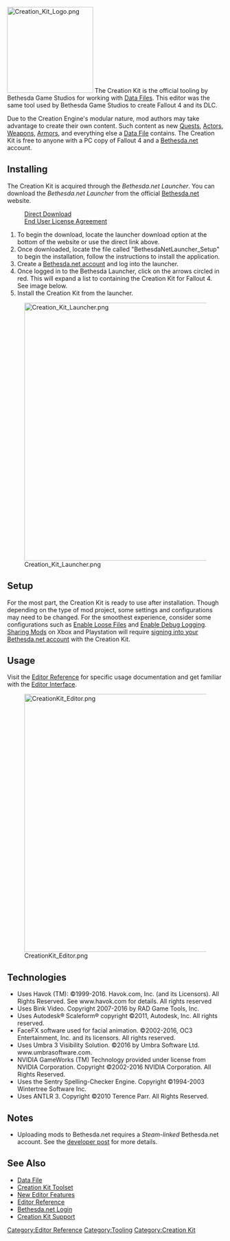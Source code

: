 [[File:Creation Kit Logo.png|200px|left]]
The Creation Kit is the official tooling by Bethesda Game Studios for working with [[Data File]]s.
This editor was the same tool used by Bethesda Game Studios to create Fallout 4 and its DLC.

Due to the Creation Engine's modular nature, mod authors may take advantage to create their own content.
Such content as new [[Quest]]s, [[Actor]]s, [[Weapon]]s, [[Armor]]s, and everything else a [[Data File]] contains.
The Creation Kit is free to anyone with a PC copy of Fallout 4 and a [https://bethesda.net Bethesda.net] account.
{{ClearFloats}}

== Installing ==
The Creation Kit is acquired through the ''Bethesda.net Launcher''.
You can download the ''Bethesda.net Launcher'' from the official [https://bethesda.net Bethesda.net] website.

:[http://download.cdp.bethesda.net/BethesdaNetLauncher_Setup.exe Direct Download]
:[https://bethesda.net/en/eulas/bethesdalauncher End User License Agreement]
# To begin the download, locate the launcher download option at the bottom of the website or use the direct link above.
# Once downloaded, locate the file called "BethesdaNetLauncher_Setup" to begin the installation, follow the instructions to install the application.
# Create a [https://account.bethesda.net/en/login Bethesda.net account] and log into the launcher.
# Once logged in to the Bethesda Launcher, click on the arrows circled in red. This will expand a list to containing the Creation Kit for Fallout 4. See image below.
# Install the Creation Kit from the launcher.

[[File:Creation Kit Launcher.png|600px]]

== Setup ==
For the most part, the Creation Kit is ready to use after installation.
Though depending on the type of mod project, some settings and configurations may need to be changed.
For the smoothest experience, consider some configurations such as [[Enable Loose Files]] and [[Enable Debug Logging]].
[[Sharing Mods]] on Xbox and Playstation will require [[Bethesda Login Window|signing into your Bethesda.net account]] with the Creation Kit.

== Usage ==
Visit the [[Editor Reference]] for specific usage documentation and get familiar with the [[Editor Interface]].

[[File:CreationKit Editor.png|600px]]

== Technologies ==
*Uses Havok (TM): ©1999-2016. Havok.com, Inc. (and its Licensors). All Rights Reserved. See www.havok.com for details. All rights reserved
*Uses Bink Video. Copyright 2007-2016 by RAD Game Tools, Inc.
*Uses Autodesk® Scaleform® copyright ©2011, Autodesk, Inc.  All rights reserved.
*FaceFX software used for facial animation. ©2002-2016, OC3 Entertainment, Inc. and its licensors. All rights reserved.
*Uses Umbra 3 Visibility Solution. ©2016 by Umbra Software Ltd. www.umbrasoftware.com.
*NVIDIA GameWorks (TM) Technology provided under license from NVIDIA Corporation. Copyright ©2002-2016 NVIDIA Corporation. All Rights Reserved.
*Uses the Sentry Spelling-Checker Engine.  Copyright ©1994-2003 Wintertree Software Inc.
*Uses ANTLR 3. Copyright ©2010 Terence Parr. All Rights Reserved.

== Notes ==
*Uploading mods to Bethesda.net requires a ''Steam-linked'' Bethesda.net account. See the [https://bethesda.net/community/topic/151/uploading-mods-to-bethesda-net-requires-steam-linked-bethesda-net-account developer post] for more details.

== See Also ==
*[[Data File]]
*[[Creation Kit Toolset]]
*[[New Editor Features]]
*[[Editor Reference]]
*[https://account.bethesda.net/en/login Bethesda.net Login]
*[https://bethesda.net/community/category/61/fallout-4 Creation Kit Support]


[[Category:Editor Reference]]
[[Category:Tooling]]
[[Category:Creation Kit]]
